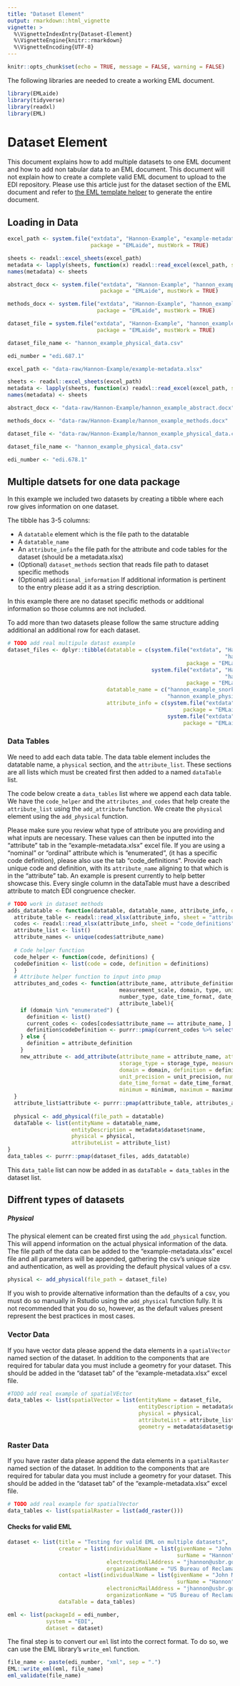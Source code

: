 ```yaml
---
title: "Dataset Element"
output: rmarkdown::html_vignette
vignette: >
  %\VignetteIndexEntry{Dataset-Element}
  %\VignetteEngine{knitr::rmarkdown}
  %\VignetteEncoding{UTF-8}
---
```


```r
knitr::opts_chunk$set(echo = TRUE, message = FALSE, warning = FALSE)
```
The following libraries are needed to create a working EML document. 
```r
library(EMLaide)
library(tidyverse)
library(readxl)
library(EML)
```

# Dataset Element 
This document explains how to add multiple datasets to one EML document and how to 
add non tabular data to an EML document. This document will not explain how to create a complete valid EML document to upload to the EDI repository. Please use this article just for the dataset section of the EML document and refer to [the EML template helper](https://cvpia-osc.github.io/EMLaide//articles/creating-EML.html) to generate the entire document. 

## Loading in Data 
```r
excel_path <- system.file("extdata", "Hannon-Example", "example-metadata.xlsx", 
                          package = "EMLaide", mustWork = TRUE)

sheets <- readxl::excel_sheets(excel_path)
metadata <- lapply(sheets, function(x) readxl::read_excel(excel_path, sheet = x))
names(metadata) <- sheets

abstract_docx <- system.file("extdata", "Hannon-Example", "hannon_example_abstract.docx", 
                             package = "EMLaide", mustWork = TRUE)

methods_docx <- system.file("extdata", "Hannon-Example", "hannon_example_methods.docx", 
                            package = "EMLaide", mustWork = TRUE)

dataset_file = system.file("extdata", "Hannon-Example", "hannon_example_physical_data.csv",
                            package = "EMLaide", mustWork = TRUE)

dataset_file_name <- "hannon_example_physical_data.csv"

edi_number = "edi.687.1"
```

```r
excel_path <- "data-raw/Hannon-Example/example-metadata.xlsx"

sheets <- readxl::excel_sheets(excel_path)
metadata <- lapply(sheets, function(x) readxl::read_excel(excel_path, sheet = x))
names(metadata) <- sheets

abstract_docx <- "data-raw/Hannon-Example/hannon_example_abstract.docx"

methods_docx <- "data-raw/Hannon-Example/hannon_example_methods.docx"

dataset_file <- "data-raw/Hannon-Example/hannon_example_physical_data.csv"

dataset_file_name <- "hannon_example_physical_data.csv"

edi_number <- "edi.678.1"
```

## Multiple datsets for one data package
In this example we included two datasets by creating a tibble where each row gives information on one dataset. 

The tibble has 3-5 columns:

* A `datatable` element which is the file path to the datatable
* A `datatable_name`
* An `attribute_info` the file path for the attribute and code tables for the dataset (should be a metadata.xlsx)
* (Optional) `dataset_methods` section that reads file path to dataset specific methods
* (Optional) `additional_information` If additional information is pertinent to the entry please add it as a string description. 

In this example there are no dataset specific methods or additional information so those columns are not included. 

To add more than two datasets please follow the same structure adding additional an additional row for each dataset. 

```r
# TODO add real multipule datast example 
dataset_files <- dplyr::tibble(datatable = c(system.file("extdata", "Hannon-Example",
                                                                    "hannon_example_physical_data.csv",
                                                        package = "EMLaide", mustWork = TRUE),
                                             system.file("extdata", "Hannon-Example",
                                                                    "hannon_example_physical_data.csv",
                                                        package = "EMLaide", mustWork = TRUE)),
                               datatable_name = c("hannon_example_snorkel_data.csv", 
                                                  "hannon_example_physical_data.csv"),
                               attribute_info = c(system.file("extdata", "Hannon-Example", "example-metadata.xlsx",
                                                       package = "EMLaide", mustWork = TRUE),
                                                  system.file("extdata", "Hannon-Example", "example-metadata.xlsx",
                                                       package = "EMLaide", mustWork = TRUE)))

```

### Data Tables 
We need to add each data table. The data table element includes the datatable name,  a `physical` section, and the `attribute_list`. These sections are all lists which must be created first then added to a named `dataTable` list.

The code below create a `data_tables` list where we append each data table. We have the `code_helper` and the `attributes_and_codes` that help create the  `attribute_list` using the `add_attribute` function. We create the `physical` 
element using the `add_physical` function. 

Please make sure you review what type of attribute you are providing and what inputs are necessary. 
These values can then be inputted into the "attribute" tab in the "example-metadata.xlsx" excel file. If you
are using a "nominal" or "ordinal" attribute which is "enumerated", (it has a specific 
code definition), please also use the tab "code_definitions". Provide each
unique code and definition, with its `attribute_name` aligning to that which is in the
"attribute" tab. An example is present currently to help better showcase this. Every single 
column in the dataTable must have a described attribute to match EDI congruence checker. 

```r
# TODO work in dataset methods 
adds_datatable <- function(datatable, datatable_name, attribute_info, dataset_methods = NULL, additional_info = NULL){
  attribute_table <- readxl::read_xlsx(attribute_info, sheet = "attribute")
  codes <- readxl::read_xlsx(attribute_info, sheet = "code_definitions")
  attribute_list <- list()
  attribute_names <- unique(codes$attribute_name)
  
  # Code helper function 
  code_helper <- function(code, definitions) {
  codeDefinition <- list(code = code, definition = definitions)
  }
  # Attribute helper function to input into pmap
  attributes_and_codes <- function(attribute_name, attribute_definition, storage_type, 
                                   measurement_scale, domain, type, units, unit_precision, 
                                   number_type, date_time_format, date_time_precision, minimum, maximum, 
                                   attribute_label){
    if (domain %in% "enumerated") { 
      definition <- list()
      current_codes <- codes[codes$attribute_name == attribute_name, ]
      definition$codeDefinition <- purrr::pmap(current_codes %>% select(-attribute_name), code_helper) 
    } else {
      definition = attribute_definition
    }
    new_attribute <- add_attribute(attribute_name = attribute_name, attribute_definition = attribute_definition,
                                   storage_type = storage_type, measurement_scale = measurement_scale, 
                                   domain = domain, definition = definition, type = type, units = units, 
                                   unit_precision = unit_precision, number_type = number_type, 
                                   date_time_format = date_time_format, date_time_precision = date_time_precision, 
                                   minimum = minimum, maximum = maximum, attribute_label = attribute_label)
  }
  attribute_list$attribute <- purrr::pmap(attribute_table, attributes_and_codes)
  
  physical <- add_physical(file_path = datatable)
  dataTable <- list(entityName = datatable_name,
                    entityDescription = metadata$dataset$name,
                    physical = physical,
                    attributeList = attribute_list)
}
data_tables <- purrr::pmap(dataset_files, adds_datatable) 
```
This `data_table` list can now be added in as `dataTable = data_tables` in the dataset list. 

## Diffrent types of datasets 
##### Physical 
The physical element can be created first using the `add_physical` function. 
This will append information on the actual physical information of the data. 
The file path of the data can be added to the "example-metadata.xlsx" excel file 
and all parameters will be appended, gathering the csv's unique size and 
authentication, as well as providing the default physical values of a csv. 

```r
physical <- add_physical(file_path = dataset_file)
```

If you wish to provide alternative information than the defaults of a csv, you must do
so manually in Rstudio using the `add_physical` function fully. It is not recommended 
that you do so, however, as the default values present represent the best practices 
in most cases. 

### Vector Data 
If you have vector data please append the data elements in a `spatialVector` named section of the dataset. In addition to the components that are required for tabular data you must include a geometry for your dataset. This should be added in the "dataset tab" of the "example-metadata.xlsx" excel file.
```r
#TODO add real example of spatialVEctor
data_tables <- list(spatialVector = list(entityName = dataset_file,
                                         entityDescription = metadata$dataset$name,
                                         physical = physical,
                                         attributeList = attribute_list,
                                         geometry = metadata$dataset$geometry))
```

### Raster Data 
If you have raster data please append the data elements in a `spatialRaster` named section of the dataset. In addition to the components that are required for tabular data you must include a geometry for your dataset. This should be added in the "dataset tab" of the "example-metadata.xlsx" excel file.
```r
# TODO add real example for spatialVector 
data_tables <- list(spatialRaster = list(add_raster()))
```

#### Checks for valid EML
```r
dataset <- list(title = "Testing for valid EML on multiple datasets",
                creator = list(individualName = list(givenName = "John M.", 
                                                     surName = "Hannon"), 
                               electronicMailAddress = "jhannon@usbr.gov", 
                               organizationName = "US Bureau of Reclamation"),
                contact =list(individualName = list(givenName = "John M.", 
                                                     surName = "Hannon"), 
                               electronicMailAddress = "jhannon@usbr.gov", 
                               organizationName = "US Bureau of Reclamation"),
                dataTable = data_tables) 
```

```r
eml <- list(packageId = edi_number,
            system = "EDI",
            dataset = dataset)
```
The final step is to convert our `eml` list into the correct format. To do so, we can use the EML library's `write_eml` function. 
```r
file_name <- paste(edi_number, "xml", sep = ".")
EML::write_eml(eml, file_name)
eml_validate(file_name)

```
